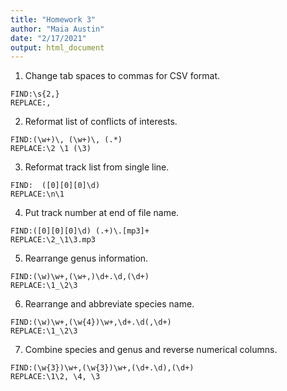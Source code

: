 ```yaml
---
title: "Homework 3"
author: "Maia Austin"
date: "2/17/2021"
output: html_document
---
```


1. Change tab spaces to commas for CSV format.
```
FIND:\s{2,}
REPLACE:,
```
2. Reformat list of conflicts of interests.
```
FIND:(\w+)\, (\w+)\, (.*)
REPLACE:\2 \1 (\3)
```
3. Reformat track list from single line.
```
FIND:  ([0][0][0]\d)
REPLACE:\n\1
```
4. Put track number at end of file name.
```
FIND:([0][0][0]\d) (.+)\.[mp3]+
REPLACE:\2_\1\3.mp3
```
5. Rearrange genus information.
```
FIND:(\w)\w+,(\w+,)\d+.\d,(\d+)
REPLACE:\1_\2\3
```
6. Rearrange and abbreviate species name.
```
FIND:(\w)\w+,(\w{4})\w+,\d+.\d(,\d+)
REPLACE:\1_\2\3
```
7. Combine species and genus and reverse numerical columns.
```
FIND:(\w{3})\w+,(\w{3})\w+,(\d+.\d),(\d+)
REPLACE:\1\2, \4, \3
```